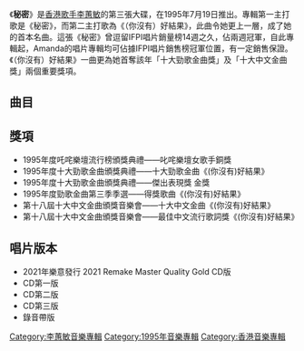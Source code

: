 {{unreferenced|time=2012-06-22T03:30:42+00:00}}
{{Album infobox | <!-- See Wikipedia:WikiProject_Albums -->
|  Name        = 秘密
|  Type        = [[專輯|專輯]]
|  Artist      = [[李蕙敏|李蕙敏]]
|  Cover       = 李蕙敏 秘密.jpg
|  Released    = {{flagicon|Hong Kong|colonial}} 1995年7月19日
|  Recorded    = {{flagicon|Hong Kong|colonial}} 1995年
|  Genre       = [[粵語流行音樂|粵語流行音樂]]
|  Length      = 45分6秒
|  Label       = [[樂意唱片|樂意唱片]]<ref>[http://www.soomal.com/doc/10100004752.htm 李惠敏：“活得比你好”]</ref>
|  Last album  = [[橫濱別戀|橫濱別戀]]<br>（1995年1月5日）
|  This album  = '''秘密'''<br>（1995年7月19日）
|  Next album  = [[我為我生存|我為我生存]]<br>（1996年1月）
}}

《'''秘密'''》是[[香港|香港]][[歌手|歌手]][[李蕙敏|李蕙敏]]的第三張大碟，在1995年7月19日推出。專輯第一主打歌是《秘密》，而第二主打歌為《（你沒有）好結果》，此曲令她更上一層，成了她的首本名曲。這張《秘密》曾逗留IFPI唱片銷量榜14週之久，佔兩週冠軍，自此專輯起，Amanda的唱片專輯均可佔據IFPI唱片銷售榜冠軍位置，有一定銷售保證。《（你沒有）好結果》一曲更為她首奪該年「十大勁歌金曲獎」及「十大中文金曲獎」兩個重要獎項。

==曲目==
{{Tracklist
| collapsed = 
| headline = 
| font_size = 
| total_length = 45:06

| music_credits = yes
| lyrics_credits = yes
| arranger_credits = yes
| producer_credits = yes
| extra_column = 
| longnote_column = yes

| title1 = Hello Again
| music1 = [[葉健華|Keith Yip]]<br>[[麥皓輪|麥皓輪]]
| lyrics1 = 
| arranger1 = 麥皓輪
| producer1 = 麥皓輪
| note1 = Instrumental
| longnote1 = 
| length1 = 1:52

| title2 = 藍色傘下等
| music2 = Keith Yip
| lyrics2 = [[張美賢|張美賢]]
| arranger2 = 麥皓輪
| producer2 = 麥皓輪
| longnote2 = 第四主打歌
| length2 = 4:19

| title3 = (你沒有)好結果
| music3 = Keith Yip<br>麥皓輪
| lyrics3 = [[黃偉文|黃偉文]]
| arranger3 = 麥皓輪
| producer3 = Keith Yip<br>麥皓輪
| longnote3 = 第二主打歌<br>國語版本為《解脫》
| length3 = 4:21

| title4 = 秘密
| music4 = 麥皓輪
| lyrics4 = [[李敏_(香港)|李敏]]
| arranger4 = 麥皓輪
| producer4 = 麥皓輪
| longnote4 = 第一主打歌<br>國語版本為《謎樣的女人》
| length4 = 3:25

| title5 = 快樂加冰
| music5 = Keith Yip<br>麥皓輪
| lyrics5 = 李敏
| arranger5 = 麥皓輪
| producer5 = 麥皓輪
| longnote5 = 第五主打歌
| length5 = 3:57

| title6 = 重演我與你
| music6 = [[黃文廣|黃文廣]]
| lyrics6 = 張美賢
| arranger6 = 麥皓輪
| producer6 = Keith Yip<br>麥皓輪
| longnote6 = 
| length6 = 4:25

| title7 = 活得比你好
| music7 = Keith Yip
| lyrics7 = 黃偉文
| arranger7 = 麥皓輪
| producer7 = 麥皓輪
| note7 = Blues Version
| longnote7 = 
| length7 = 4:13

| title8 = 牽掛你忘了哀傷
| music8 = [[李蕙敏|李蕙敏]]<br>[[馮偉基|馮偉基]]
| lyrics8 = 張美賢
| arranger8 = 馮偉基
| producer8 = 麥皓輪
| longnote8 = 第三主打歌<br>國語版本為《牽掛你忘了哀傷》
| length8 = 3:54

| title9 = 深宵的倒影
| music9 = [[譚詠麟|譚詠麟]]
| lyrics9 = 黃文廣
| arranger9 = 麥皓輪
| producer9 = 麥皓輪
| longnote9 = 
| length9 = 3:55

| title10 = 大勢所趨
| music10 = [[王路明|王路明]]<br>馮偉基
| lyrics10 = 李敏
| arranger10 = 馮偉基
| producer10 = Keith Yip<br>麥皓輪
| longnote10 = 
| length10 = 4:10

| title11 = 創世情
| music11 = [[羅以|羅以]]
| lyrics11 = [[Nick_(填詞人)|Nick]]
| arranger11 = [[郭嘉多|郭嘉多]]
| producer11 = 麥皓輪
| longnote11 = 
| length11 = 4:13

| title12 = Goodbye Again
| music12 = Keith Yip
| lyrics12 = 
| arranger12 = 麥皓輪
| producer12 = 麥皓輪
| note12 = Instrumental
| longnote12 = 
| length12 = 2:16
}}

== 獎項 ==
*1995年度吒咤樂壇流行榜頒獎典禮——叱咤樂壇女歌手銅獎
*1995年度十大勁歌金曲頒獎典禮——十大勁歌金曲《(你沒有)好結果》 
*1995年度十大勁歌金曲頒獎典禮——傑出表現獎 金獎
*1995年度勁歌金曲第三季季選——得獎歌曲《(你沒有)好結果》
*第十八屆十大中文金曲頒獎音樂會——十大中文金曲《(你沒有)好結果》
*第十八屆十大中文金曲頒獎音樂會——最佳中文流行歌詞獎《(你沒有)好結果》

== 唱片版本 ==
*2021年樂意發行 2021 Remake Master Quality Gold CD版
*CD第一版
*CD第二版
*CD第三版
*錄音帶版
{{李蕙敏}}

[[Category:李蕙敏音樂專輯|Category:李蕙敏音樂專輯]]
[[Category:1995年音樂專輯|Category:1995年音樂專輯]]
[[Category:香港音樂專輯|Category:香港音樂專輯]]